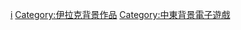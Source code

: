 [[Category:各国背景电子游戏|i]]
[[Category:伊拉克背景作品|Category:伊拉克背景作品]]
[[Category:中東背景電子遊戲|Category:中東背景電子遊戲]]